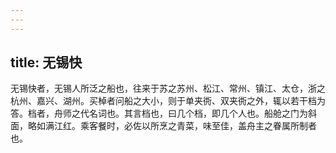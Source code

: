 ```yaml
---
---
---
```

title: 无锡快
---



无锡快者，无锡人所泛之船也，往来于苏之苏州、松江、常州、镇江、太仓，浙之杭州、嘉兴、湖州。买棹者问船之大小，则于单夹衖、双夹衖之外，辄以若干档为答。档者，舟师之代名词也。其言档也，曰几个档，即几个人也。船舱之门为斜面，略如满江红。乘客餐时，必佐以所烹之青菜，味至佳，盖舟主之眷属所制者也。